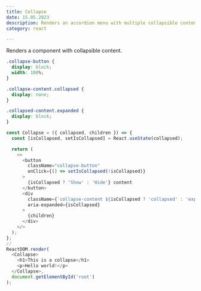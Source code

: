 ```yaml
---
title: Collapse
date: 15.05.2023
description: Renders an accordion menu with multiple collapsible content elements.
category: react

---
```

Renders a component with collapsible content.



```css
.collapse-button {
  display: block;
  width: 100%;
}

.collapse-content.collapsed {
  display: none;
}

.collapsed-content.expanded {
  display: block;
}

```

```js
const Collapse = ({ collapsed, children }) => {
  const [isCollapsed, setIsCollapsed] = React.useState(collapsed);

  return (
    <>
      <button
        className="collapse-button"
        onClick={() => setIsCollapsed(!isCollapsed)}
      >
        {isCollapsed ? 'Show' : 'Hide'} content
      </button>
      <div
        className={`collapse-content ${isCollapsed ? 'collapsed' : 'expanded'}`}
        aria-expanded={isCollapsed}
      >
        {children}
      </div>
    </>
  );
};
//
ReactDOM.render(
  <Collapse>
    <h1>This is a collapse</h1>
    <p>Hello world!</p>
  </Collapse>,
  document.getElementById('root')
);

```